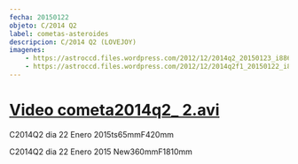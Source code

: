 ```yaml
---
fecha: 20150122
objeto: C/2014 Q2
label: cometas-asteroides
descripcion: C/2014 Q2 (LOVEJOY)
imagenes:
	- https://astroccd.files.wordpress.com/2012/12/2014q2_20150123_i88651.jpg
	- https://astroccd.files.wordpress.com/2012/12/2014q2f1_20150122_i88.jpg
---
```


# <a href="https://drive.google.com/file/d/0B9X-aeZtOZTwOUF2MlkwQWVoaG8/view?usp=sharing">Video cometa2014q2_ 2.avi</a>
<Imagen src="https://astroccd.files.wordpress.com/2012/12/2014q2_20150123_i88651.jpg" />

C2014Q2 dia 22 Enero 2015ts65mmF420mm
<Imagen src="https://astroccd.files.wordpress.com/2012/12/2014q2f1_20150122_i88.jpg" />

C2014Q2 dia 22 Enero 2015 New360mmF1810mm